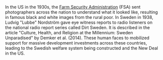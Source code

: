 
In the US in the 1930s, the [Farm Security Administration](https://en.wikipedia.org/wiki/Farm_Security_Administration) (FSA) sent photographers across the nation to understand what it looked like, resulting in famous black and white images from the rural poor. In Sweden in 1938, Ludvig "Lubbe" Nordström gave eye witness reports to radio listeners on the national radio report series called Dirt Sweden. It is described in the article "Culture, Health, and Religion at the Millennium: Sweden Unparadised" by Demker et al. (2014). These human faces to mobilized support for massive development investments across these countries, leading to the Swedish welfare system being constructed and the New Deal in the US.